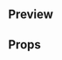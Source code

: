 
<Meta title="Molecules|Price" component={Price} />

## Preview

<Preview>
  <Story name="Price">
    <Price
      price={number('Price', 10200)}
      currency={text('Currency', 'usd')}
      size={select('Size', ['XS', 'S', 'M', 'L', 'XL', 'XXL'], 'M')}
      color={select(
        'Color',
        [
          'primary',
          'accent',
          'grayStrong',
          'grayMedium',
          'grayLight',
          'info',
          'discount',
        ],
        'grayStrong'
      )}
      weight={select('Weight', ['regular', 'semibold', 'bold'], 'regular')}
    />
  </Story>
</Preview>

## Props

<Props of={Price} />
